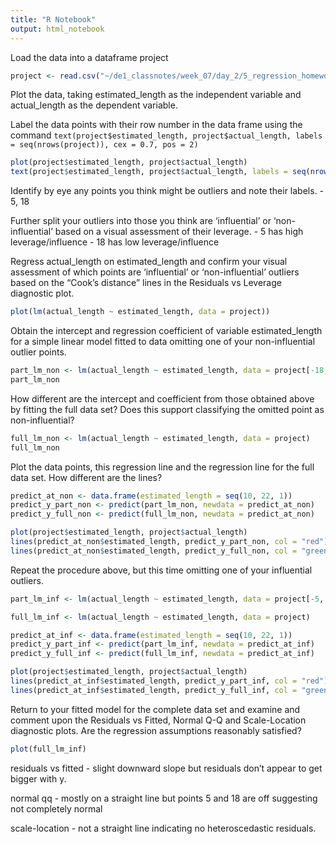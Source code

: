 ```yaml
---
title: "R Notebook"
output: html_notebook
---
```


Load the data into a dataframe project
```r
project <- read.csv("~/de1_classnotes/week_07/day_2/5_regression_homework/project_management.csv")
```

Plot the data, taking estimated_length as the independent variable and actual_length as the dependent variable.

Label the data points with their row number in the data frame using the command
`text(project$estimated_length, project$actual_length, labels = seq(nrows(project)), cex = 0.7, pos = 2)`
```r
plot(project$estimated_length, project$actual_length)
text(project$estimated_length, project$actual_length, labels = seq(nrow(project)), cex = 0.7, pos = 2)
```

Identify by eye any points you think might be outliers and note their labels.
- 5, 18

Further split your outliers into those you think are ‘influential’ or ‘non-influential’ based on a visual assessment of their leverage.
- 5 has high leverage/influence
- 18 has low leverage/influence

Regress actual_length on estimated_length and confirm your visual assessment of which points are ‘influential’ or ‘non-influential’ outliers based on the “Cook’s distance” lines in the Residuals vs Leverage diagnostic plot.
```r
plot(lm(actual_length ~ estimated_length, data = project))
```

Obtain the intercept and regression coefficient of variable estimated_length for a simple linear model fitted to data omitting one of your non-influential outlier points.
```r
part_lm_non <- lm(actual_length ~ estimated_length, data = project[-18, ])
part_lm_non
```

How different are the intercept and coefficient from those obtained above by fitting the full data set? Does this support classifying the omitted point as non-influential?
```r
full_lm_non <- lm(actual_length ~ estimated_length, data = project)
full_lm_non
```

Plot the data points, this regression line and the regression line for the full data set. How different are the lines?
```r
predict_at_non <- data.frame(estimated_length = seq(10, 22, 1))
predict_y_part_non <- predict(part_lm_non, newdata = predict_at_non)
predict_y_full_non <- predict(full_lm_non, newdata = predict_at_non)

plot(project$estimated_length, project$actual_length)
lines(predict_at_non$estimated_length, predict_y_part_non, col = "red")
lines(predict_at_non$estimated_length, predict_y_full_non, col = "green")
```

Repeat the procedure above, but this time omitting one of your influential outliers.
```r
part_lm_inf <- lm(actual_length ~ estimated_length, data = project[-5, ])

full_lm_inf <- lm(actual_length ~ estimated_length, data = project)

predict_at_inf <- data.frame(estimated_length = seq(10, 22, 1))
predict_y_part_inf <- predict(part_lm_inf, newdata = predict_at_inf)
predict_y_full_inf <- predict(full_lm_inf, newdata = predict_at_inf)

plot(project$estimated_length, project$actual_length)
lines(predict_at_inf$estimated_length, predict_y_part_inf, col = "red")
lines(predict_at_inf$estimated_length, predict_y_full_inf, col = "green")
```

Return to your fitted model for the complete data set and examine and comment upon the Residuals vs Fitted, Normal Q-Q and Scale-Location diagnostic plots. Are the regression assumptions reasonably satisfied?
```r
plot(full_lm_inf)
```
residuals vs fitted
- slight downward slope but residuals don't appear to get bigger with y.

normal qq
- mostly on a straight line but points 5 and 18 are off suggesting not completely normal

scale-location
- not a straight line indicating no heteroscedastic residuals.